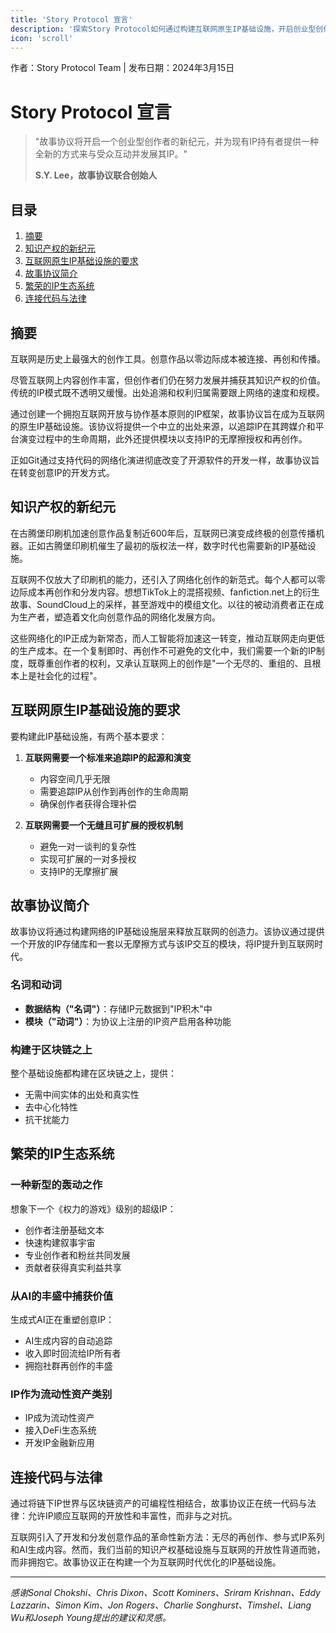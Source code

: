 ```yaml
---
title: 'Story Protocol 宣言'
description: '探索Story Protocol如何通过构建互联网原生IP基础设施，开启创业型创作者的新纪元'
icon: 'scroll'
---
```


<div className="text-sm text-gray-500 mb-4">
  作者：Story Protocol Team | 发布日期：2024年3月15日
</div>

# Story Protocol 宣言

> "故事协议将开启一个创业型创作者的新纪元，并为现有IP持有者提供一种全新的方式来与受众互动并发展其IP。"
>
> **S.Y. Lee，故事协议联合创始人**

## 目录

1. [摘要](#摘要)
2. [知识产权的新纪元](#知识产权的新纪元)
3. [互联网原生IP基础设施的要求](#互联网原生ip基础设施的要求)
4. [故事协议简介](#故事协议简介)
5. [繁荣的IP生态系统](#繁荣的ip生态系统)
6. [连接代码与法律](#连接代码与法律)

## 摘要

互联网是历史上最强大的创作工具。创意作品以零边际成本被连接、再创和传播。

尽管互联网上内容创作丰富，但创作者们仍在努力发展并捕获其知识产权的价值。传统的IP模式既不透明又缓慢。出处追溯和权利归属需要跟上网络的速度和规模。

通过创建一个拥抱互联网开放与协作基本原则的IP框架，故事协议旨在成为互联网的原生IP基础设施。该协议将提供一个中立的出处来源，以追踪IP在其跨媒介和平台演变过程中的生命周期，此外还提供模块以支持IP的无摩擦授权和再创作。

正如Git通过支持代码的网络化演进彻底改变了开源软件的开发一样，故事协议旨在转变创意IP的开发方式。

## 知识产权的新纪元

在古腾堡印刷机加速创意作品复制近600年后，互联网已演变成终极的创意传播机器。正如古腾堡印刷机催生了最初的版权法一样，数字时代也需要新的IP基础设施。

互联网不仅放大了印刷机的能力，还引入了网络化创作的新范式。每个人都可以零边际成本再创作和分发内容。想想TikTok上的混搭视频、fanfiction.net上的衍生故事、SoundCloud上的采样，甚至游戏中的模组文化。以往的被动消费者正在成为生产者，塑造着文化向创意作品的网络化发展方向。

这些网络化的IP正成为新常态，而人工智能将加速这一转变，推动互联网走向更低的生产成本。在一个复制即时、再创作不可避免的文化中，我们需要一个新的IP制度，既尊重创作者的权利，又承认互联网上的创作是"一个无尽的、重组的、且根本上是社会化的过程"。

## 互联网原生IP基础设施的要求

要构建此IP基础设施，有两个基本要求：

1. **互联网需要一个标准来追踪IP的起源和演变**
   - 内容空间几乎无限
   - 需要追踪IP从创作到再创作的生命周期
   - 确保创作者获得合理补偿

2. **互联网需要一个无缝且可扩展的授权机制**
   - 避免一对一谈判的复杂性
   - 实现可扩展的一对多授权
   - 支持IP的无摩擦扩展

## 故事协议简介

故事协议将通过构建网络的IP基础设施层来释放互联网的创造力。该协议通过提供一个开放的IP存储库和一套以无摩擦方式与该IP交互的模块，将IP提升到互联网时代。

### 名词和动词

- **数据结构（"名词"）**：存储IP元数据到"IP积木"中
- **模块（"动词"）**：为协议上注册的IP资产启用各种功能

### 构建于区块链之上

整个基础设施都构建在区块链之上，提供：
- 无需中间实体的出处和真实性
- 去中心化特性
- 抗干扰能力

## 繁荣的IP生态系统

### 一种新型的轰动之作

想象下一个《权力的游戏》级别的超级IP：
- 创作者注册基础文本
- 快速构建叙事宇宙
- 专业创作者和粉丝共同发展
- 贡献者获得真实利益共享

### 从AI的丰盛中捕获价值

生成式AI正在重塑创意IP：
- AI生成内容的自动追踪
- 收入即时回流给IP所有者
- 拥抱社群再创作的丰盛

### IP作为流动性资产类别

- IP成为流动性资产
- 接入DeFi生态系统
- 开发IP金融新应用

## 连接代码与法律

通过将链下IP世界与区块链资产的可编程性相结合，故事协议正在统一代码与法律：允许IP顺应互联网的开放性和丰富性，而非与之对抗。

互联网引入了开发和分发创意作品的革命性新方法：无尽的再创作、参与式IP系列和AI生成内容。然而，我们当前的知识产权基础设施与互联网的开放性背道而驰，而非拥抱它。故事协议正在构建一个为互联网时代优化的IP基础设施。

---

*感谢Sonal Chokshi、Chris Dixon、Scott Kominers、Sriram Krishnan、Eddy Lazzarin、Simon Kim、Jon Rogers、Charlie Songhurst、Timshel、Liang Wu和Joseph Young提出的建议和灵感。* 